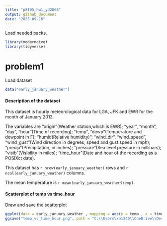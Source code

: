 ```yaml
---
title: "p8105_hw1_yd2868"
output: github_document
date: "2025-09-16"
---
```

Load needed packs.
```r
library(moderndive)
library(tidyverse)
```

# problem1
Load dataset
```r
data("early_january_weather")
```

#### Description of the dataset

This dataset is hourly meteorological data for LGA, JFK and EWR for the month of January 2013. 

The variables are "origin"(Weather station,which is EWR); "year", "month", "day", "hour"(Time of recording); "temp", "dewp"(Temperature and dewpoint in F); "humid(Relative humidity)"; "wind_dir", "wind_speed", "wind_gust"(Wind direction  in degrees, speed and gust speed in mph); "precip"(Precipitation, in inches); "pressure"(Sea level pressure in millibars); "visib"(Visibility in miles); "time_hour"(Date and hour of the recording as a POSIXct date).

This dataset has `r nrow(early_january_weather)` rows and `r ncol(early_january_weather)` columns. 

The mean temperature is `r mean(early_january_weather$temp)`.

#### Scatterplot of temp vs time_hour
Draw and save the scatterplot
```r
ggplot(data = early_january_weather , mapping = aes(y = temp , x = time_hour , color = humid)) + geom_point()
ggsave("temp_vs_time_hour.png", path = "C:\\Users\\a1249\\OneDrive\\Desktop\\R homework\\p8105_hw1_yd2868")
```
